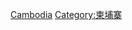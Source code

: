 {{Catnav|頁面分類|地理|国家|按國家分類|各國生物}}
{{Catnav|頁面分類|地理|国家|亚洲国家|柬埔寨}}
{{Catnav|頁面分類|各種主題的頁面分類|按國家分類|各國生物}}

[[Category:各國生物|Cambodia]]
[[Category:柬埔寨|Category:柬埔寨]]